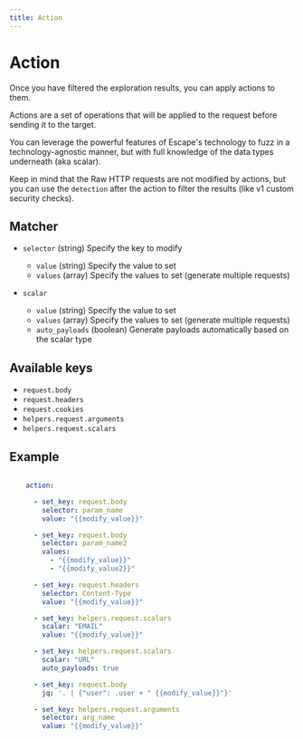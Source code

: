 ```yaml
---
title: Action
---
```


# Action

Once you have filtered the exploration results, you can apply actions to them.

Actions are a set of operations that will be applied to the request before sending it to the target.

You can leverage the powerful features of Escape's technology to fuzz in a technology-agnostic manner, but with full knowledge of the data types underneath (aka scalar).

Keep in mind that the Raw HTTP requests are not modified by actions, but you can use the `detection` after the action to filter the results (like v1 custom security checks).

## Matcher

- `selector` (string) Specify the key to modify
  - `value` (string) Specify the value to set
  - `values` (array) Specify the values to set (generate multiple requests)

- `scalar`
  - `value` (string) Specify the value to set
  - `values` (array) Specify the values to set (generate multiple requests)
  - `auto_payloads` (boolean) Generate payloads automatically based on the scalar type

## Available keys

- `request.body`
- `request.headers`
- `request.cookies`
- `helpers.request.arguments`
- `helpers.request.scalars`

## Example

```yaml

    action:

      - set_key: request.body
        selector: param_name
        value: "{{modify_value}}"

      - set_key: request.body
        selector: param_name2
        values:
          - "{{modify_value}}"
          - "{{modify_value2}}"

      - set_key: request.headers
        selector: Content-Type
        value: "{{modify_value}}"

      - set_key: helpers.request.scalars
        scalar: "EMAIL"
        value: "{{modify_value}}"

      - set_key: helpers.request.scalars
        scalar: "URL"
        auto_payloads: true

      - set_key: request.body
        jq: '. | {"user": .user + " {{modify_value}}"}'

      - set_key: helpers.request.arguments
        selector: arg_name
        value: "{{modify_value}}"
```
